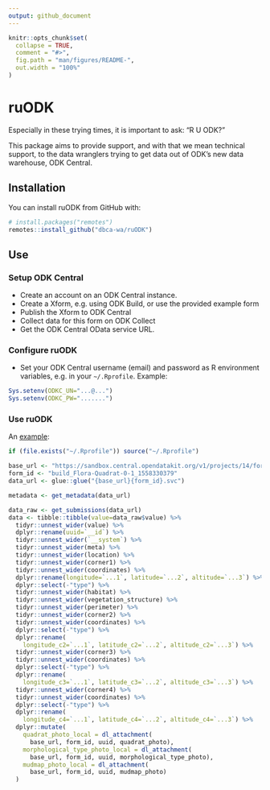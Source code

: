 ```yaml
---
output: github_document
---
```


<!-- README.md is generated from README.Rmd. Please edit that file -->

```r
knitr::opts_chunk$set(
  collapse = TRUE,
  comment = "#>",
  fig.path = "man/figures/README-",
  out.width = "100%"
)
```
# ruODK

Especially in these trying times, it is important to ask: "R U ODK?"

This package aims to provide support, and with that we mean technical support, to the data wranglers trying to get data out of ODK's new data warehouse, ODK Central.

## Installation

You can install ruODK from GitHub with:

```r
# install.packages("remotes")
remotes::install_github("dbca-wa/ruODK")
```


## Use

### Setup ODK Central

* Create an account on an ODK Central instance.
* Create a Xform, e.g. using ODK Build, or use the provided example form
* Publish the Xform to ODK Central
* Collect data for this form on ODK Collect
* Get the ODK Central OData service URL.

### Configure ruODK

* Set your ODK Central username (email) and password as R environment
  variables, e.g. in your `~/.Rprofile`.
  Example:
  
```r
Sys.setenv(ODKC_UN="...@...")
Sys.setenv(ODKC_PW=".......")
```

### Use ruODK

An [example](https://rpubs.com/florian_mayer/flora_quadrats):

```r
if (file.exists("~/.Rprofile")) source("~/.Rprofile")

base_url <- "https://sandbox.central.opendatakit.org/v1/projects/14/forms/"
form_id <- "build_Flora-Quadrat-0-1_1558330379"
data_url <- glue::glue("{base_url}{form_id}.svc")

metadata <- get_metadata(data_url)

data_raw <- get_submissions(data_url)
data <- tibble::tibble(value=data_raw$value) %>% 
  tidyr::unnest_wider(value) %>% 
  dplyr::rename(uuid=`__id`) %>% 
  tidyr::unnest_wider(`__system`) %>% 
  tidyr::unnest_wider(meta) %>% 
  tidyr::unnest_wider(location) %>% 
  tidyr::unnest_wider(corner1) %>% 
  tidyr::unnest_wider(coordinates) %>% 
  dplyr::rename(longitude=`...1`, latitude=`...2`, altitude=`...3`) %>% 
  dplyr::select(-"type") %>% 
  tidyr::unnest_wider(habitat) %>%   
  tidyr::unnest_wider(vegetation_structure) %>%   
  tidyr::unnest_wider(perimeter) %>% 
  tidyr::unnest_wider(corner2) %>% 
  tidyr::unnest_wider(coordinates) %>%
  dplyr::select(-"type") %>% 
  dplyr::rename(
    longitude_c2=`...1`, latitude_c2=`...2`, altitude_c2=`...3`) %>% 
  tidyr::unnest_wider(corner3) %>% 
  tidyr::unnest_wider(coordinates) %>%
  dplyr::select(-"type") %>% 
  dplyr::rename(
    longitude_c3=`...1`, latitude_c3=`...2`, altitude_c3=`...3`) %>% 
  tidyr::unnest_wider(corner4) %>% 
  tidyr::unnest_wider(coordinates) %>%
  dplyr::select(-"type") %>% 
  dplyr::rename(
    longitude_c4=`...1`, latitude_c4=`...2`, altitude_c4=`...3`) %>%
  dplyr::mutate(
    quadrat_photo_local = dl_attachment(
      base_url, form_id, uuid, quadrat_photo),
    morphological_type_photo_local = dl_attachment(
      base_url, form_id, uuid, morphological_type_photo),
    mudmap_photo_local = dl_attachment(
      base_url, form_id, uuid, mudmap_photo)
  )
```